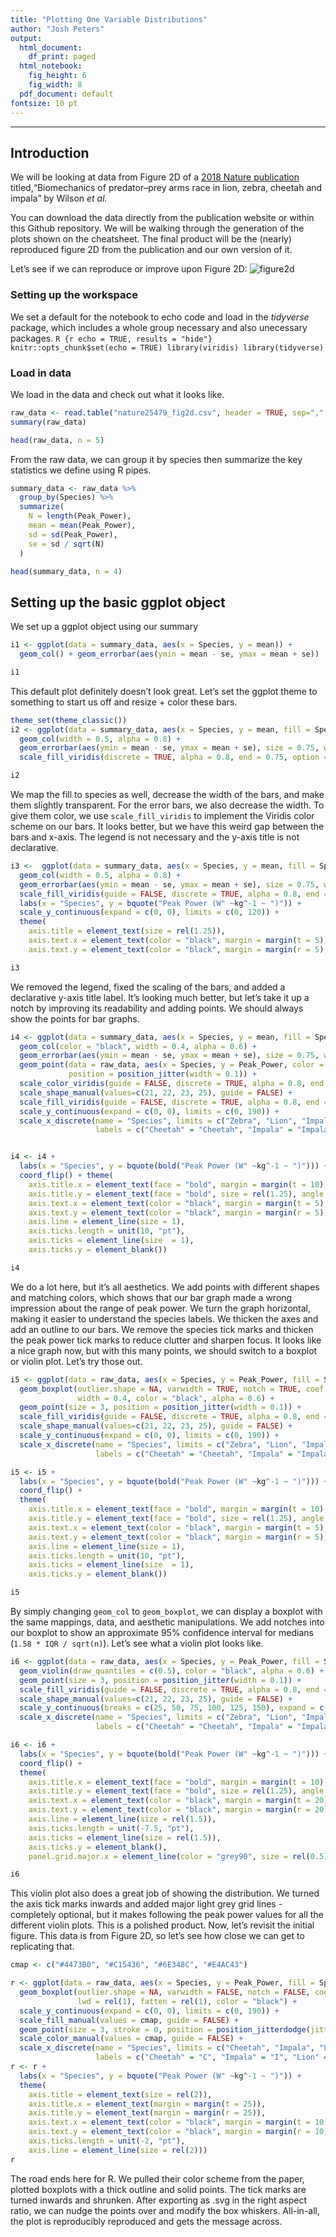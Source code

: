 ```yaml
---
title: "Plotting One Variable Distributions"
author: "Josh Peters"
output:
  html_document:
    df_print: paged
  html_notebook:
    fig_height: 6
    fig_width: 8
  pdf_document: default
fontsize: 10 pt
---
```


---
## Introduction
We will be looking at data from Figure 2D of a [2018 Nature publication](https://www.nature.com/articles/nature25479) titled,"Biomechanics of predator–prey arms
race in lion, zebra, cheetah and impala" by Wilson *et al.*

You can download the data directly from the publication website or within this Github repository. We will be walking through the generation of the plots shown on the cheatsheet. The final product will be the (nearly) reproduced figure 2D from the publication and our own version of it.

Let's see if we can reproduce or improve upon Figure 2D:
![figure2d](data/nature25479_fig2d.png)

### Setting up the workspace
We set a default for the notebook to echo code and load in the *tidyverse* package, which includes a whole group necessary and also unecessary packages.
```R {r echo = TRUE, results = "hide"}
knitr::opts_chunk$set(echo = TRUE)
library(viridis)
library(tidyverse)
```

### Load in data
We load in the data and check out what it looks like.
```R
raw_data <- read.table("nature25479_fig2d.csv", header = TRUE, sep=",", stringsAsFactors = FALSE)
summary(raw_data)
```

```r
head(raw_data, n = 5)
```

From the raw data, we can group it by species then summarize the key statistics we define using R pipes.
```R
summary_data <- raw_data %>%
  group_by(Species) %>%
  summarize(
    N = length(Peak_Power),
    mean = mean(Peak_Power),
    sd = sd(Peak_Power),
    se = sd / sqrt(N)
  )

head(summary_data, n = 4)
```

## Setting up the basic ggplot object
We set up a ggplot object using our summary
```r
i1 <- ggplot(data = summary_data, aes(x = Species, y = mean)) +
  geom_col() + geom_errorbar(aes(ymin = mean - se, ymax = mean + se))

i1
```
This default plot definitely doesn't look great. Let's set the ggplot theme to something to start us off and resize + color these bars.
```r
theme_set(theme_classic())
i2 <- ggplot(data = summary_data, aes(x = Species, y = mean, fill = Species)) +
  geom_col(width = 0.5, alpha = 0.8) +
  geom_errorbar(aes(ymin = mean - se, ymax = mean + se), size = 0.75, width = 0.1) +
  scale_fill_viridis(discrete = TRUE, alpha = 0.8, end = 0.75, option = "viridis")

i2
```
We map the fill to species as well, decrease the width of the bars, and make them slightly transparent. For the error bars, we also decrease the width. To give them color, we use `scale_fill_viridis` to implement the Viridis color scheme on our bars.
It looks better, but we have this weird gap between the bars and x-axis. The legend is not necessary and the y-axis title is not declarative.

```r
i3 <-  ggplot(data = summary_data, aes(x = Species, y = mean, fill = Species)) +
  geom_col(width = 0.5, alpha = 0.8) +
  geom_errorbar(aes(ymin = mean - se, ymax = mean + se), size = 0.75, width = 0.1) +
  scale_fill_viridis(guide = FALSE, discrete = TRUE, alpha = 0.8, end = 0.75, option = "viridis") +
  labs(x = "Species", y = bquote("Peak Power (W" ~kg^-1 ~ ")")) +
  scale_y_continuous(expand = c(0, 0), limits = c(0, 120)) +
  theme(
    axis.title = element_text(size = rel(1.25)),
    axis.text.x = element_text(color = "black", margin = margin(t = 5), size = rel(1.5)),
    axis.text.y = element_text(color = "black", margin = margin(r = 5), size = rel(1.5)))

i3
```

We removed the legend, fixed the scaling of the bars, and added a declarative y-axis title label. It's looking much better, but let's take it up a notch by improving its readability and adding points. We should always show the points for bar graphs.

```r
i4 <- ggplot(data = summary_data, aes(x = Species, y = mean, fill = Species)) +
  geom_col(color = "black", width = 0.4, alpha = 0.6) +
  geom_errorbar(aes(ymin = mean - se, ymax = mean + se), size = 0.75, width = 0.1) +
  geom_point(data = raw_data, aes(x = Species, y = Peak_Power, color = Species, shape = Species), size = 3,
             position = position_jitter(width = 0.1)) +
  scale_color_viridis(guide = FALSE, discrete = TRUE, alpha = 0.8, end = 0.75, option = "viridis") +
  scale_shape_manual(values=c(21, 22, 23, 25), guide = FALSE) +
  scale_fill_viridis(guide = FALSE, discrete = TRUE, alpha = 0.8, end = 0.75, option = "viridis") +
  scale_y_continuous(expand = c(0, 0), limits = c(0, 190)) +
  scale_x_discrete(name = "Species", limits = c("Zebra", "Lion", "Impala", "Cheetah"),
                   labels = c("Cheetah" = "Cheetah", "Impala" = "Impala", "Lion" = "Lion", "Zebra" = "Zebra"))


i4 <- i4 +
  labs(x = "Species", y = bquote(bold("Peak Power (W" ~kg^-1 ~ ")"))) +
  coord_flip() + theme(
    axis.title.x = element_text(face = "bold", margin = margin(t = 10), size = rel(1.5)),
    axis.title.y = element_text(face = "bold", size = rel(1.25), angle = 0, vjust = 0.5),
    axis.text.x = element_text(color = "black", margin = margin(t = 5), size = rel(1.75)),
    axis.text.y = element_text(color = "black", margin = margin(r = 5), size = rel(1.75)),
    axis.line = element_line(size = 1),
    axis.ticks.length = unit(10, "pt"),
    axis.ticks = element_line(size  = 1),
    axis.ticks.y = element_blank())

i4
```
We do a lot here, but it's all aesthetics. We add points with different shapes and matching colors, which shows that our bar graph made a wrong impression about the range of peak power. We turn the graph horizontal, making it easier to understand the species labels. We thicken the axes and add an outline to our bars. We remove the species tick marks and thicken the peak power tick marks to reduce clutter and sharpen focus. It looks like a nice graph now, but with this many points, we should switch to a boxplot or violin plot. Let's try those out.

```r
i5 <- ggplot(data = raw_data, aes(x = Species, y = Peak_Power, fill = Species, shape = Species)) +
  geom_boxplot(outlier.shape = NA, varwidth = TRUE, notch = TRUE, coef = 1.5,
               width = 0.4, color = "black", alpha = 0.6) +
  geom_point(size = 3, position = position_jitter(width = 0.1)) +
  scale_fill_viridis(guide = FALSE, discrete = TRUE, alpha = 0.8, end = 0.75, option = "viridis") +
  scale_shape_manual(values=c(21, 22, 23, 25), guide = FALSE) +
  scale_y_continuous(expand = c(0, 0), limits = c(0, 190)) +
  scale_x_discrete(name = "Species", limits = c("Zebra", "Lion", "Impala", "Cheetah"),
                   labels = c("Cheetah" = "Cheetah", "Impala" = "Impala", "Lion" = "Lion", "Zebra" = "Zebra"))

i5 <- i5 +
  labs(x = "Species", y = bquote(bold("Peak Power (W" ~kg^-1 ~ ")"))) +
  coord_flip() +
  theme(
    axis.title.x = element_text(face = "bold", margin = margin(t = 10), size = rel(1.5)),
    axis.title.y = element_text(face = "bold", size = rel(1.25), angle = 0, vjust = 0.5),
    axis.text.x = element_text(color = "black", margin = margin(t = 5), size = rel(1.75)),
    axis.text.y = element_text(color = "black", margin = margin(r = 5), size = rel(1.75)),
    axis.line = element_line(size = 1),
    axis.ticks.length = unit(10, "pt"),
    axis.ticks = element_line(size  = 1),
    axis.ticks.y = element_blank())

i5
```

By simply changing `geom_col` to `geom_boxplot`, we can display a boxplot with the same mappings, data, and aesthetic manipulations. We add notches into our boxplot to show an approximate 95% confidence interval for medians (`1.58 * IQR / sqrt(n)`).
Let's see what a violin plot looks like.

```r
i6 <- ggplot(data = raw_data, aes(x = Species, y = Peak_Power, fill = Species, shape = Species)) +
  geom_violin(draw_quantiles = c(0.5), color = "black", alpha = 0.6) +
  geom_point(size = 3, position = position_jitter(width = 0.1)) +
  scale_fill_viridis(guide = FALSE, discrete = TRUE, alpha = 0.8, end = 0.75, option = "viridis") +
  scale_shape_manual(values=c(21, 22, 23, 25), guide = FALSE) +
  scale_y_continuous(breaks = c(25, 50, 75, 100, 125, 150), expand = c(0, 0), limits = c(0, 190)) +
  scale_x_discrete(name = "Species", limits = c("Zebra", "Lion", "Impala", "Cheetah"),
                   labels = c("Cheetah" = "Cheetah", "Impala" = "Impala", "Lion" = "Lion", "Zebra" = "Zebra"))

i6 <- i6 +
  labs(x = "Species", y = bquote(bold("Peak Power (W" ~kg^-1 ~ ")"))) +
  coord_flip() +
  theme(
    axis.title.x = element_text(face = "bold", margin = margin(t = 10), size = rel(1.5)),
    axis.title.y = element_text(face = "bold", size = rel(1.25), angle = 0, vjust = 0.5),
    axis.text.x = element_text(color = "black", margin = margin(t = 20), size = rel(1.75)),
    axis.text.y = element_text(color = "black", margin = margin(r = 20), size = rel(1.75)),
    axis.line = element_line(size = rel(1.5)),
    axis.ticks.length = unit(-7.5, "pt"),
    axis.ticks = element_line(size = rel(1.5)),
    axis.ticks.y = element_blank(),
    panel.grid.major.x = element_line(color = "grey90", size = rel(0.5)))

i6
```
This violin plot also does a great job of showing the distribution. We turned the axis tick marks inwards and added major light grey grid lines - completely optional, but it makes following the peak power values for all the different violin plots. This is a polished product. Now, let's revisit the initial figure. This data is from Figure 2D, so let's see how close we can get to replicating that.

```r
cmap <- c("#4473B0", "#C15436", "#6E348C", "#E4AC43")

r <- ggplot(data = raw_data, aes(x = Species, y = Peak_Power, fill = Species, color = Species)) +
  geom_boxplot(outlier.shape = NA, varwidth = FALSE, notch = FALSE, coef = 10, width = 0.4,
               lwd = rel(1), fatten = rel(1), color = "black") +
  scale_y_continuous(expand = c(0, 0), limits = c(0, 190)) +
  scale_fill_manual(values = cmap, guide = FALSE) +
  geom_point(size = 3, stroke = 0, position = position_jitterdodge(jitter.width = 0.2, seed = 7)) +
  scale_color_manual(values = cmap, guide = FALSE) +
  scale_x_discrete(name = "Species", limits = c("Cheetah", "Impala", "Lion", "Zebra"),
                   labels = c("Cheetah" = "C", "Impala" = "I", "Lion" = "L", "Zebra" = "Z"))
r <- r +
  labs(x = "Species", y = bquote("Peak Power (W" ~kg^-1 ~ ")")) +
  theme(
    axis.title = element_text(size = rel(2)),
    axis.title.x = element_text(margin = margin(t = 25)),
    axis.title.y = element_text(margin = margin(r = 25)),
    axis.text.x = element_text(color = "black", margin = margin(t = 10), size = rel(2)),
    axis.text.y = element_text(color = "black", margin = margin(r = 10), size = rel(2)),
    axis.ticks.length = unit(-2, "pt"),
    axis.line = element_line(size = rel(2)))
r
```

The road ends here for R. We pulled their color scheme from the paper, plotted boxplots with a thick outline and solid points. The tick marks are turned inwards and shrunken. After exporting as .svg in the right aspect ratio, we can nudge the points over and modify the box whiskers. All-in-all, the plot is reproducibly reproduced and gets the message across.
